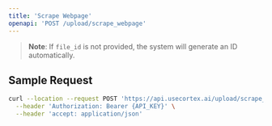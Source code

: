 ```yaml
---
title: 'Scrape Webpage'
openapi: 'POST /upload/scrape_webpage'
---
```


> **Note**: If `file_id` is not provided, the system will generate an ID automatically.

## Sample Request

```bash
curl --location --request POST 'https://api.usecortex.ai/upload/scrape_webpage?web_url={WEB_URL}&tenant_id={TENANT_ID}&sub_tenant_id={SUB_TENANT_ID}&file_id=custom_webpage_123' \
  --header 'Authorization: Bearer {API_KEY}' \
  --header 'accept: application/json'
```
